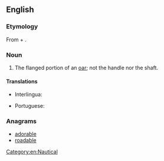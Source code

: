 ==English==

===Etymology===
From {{m|en|oar}} + {{m|en|blade}}.

===Noun===
{{en-noun|head=[[oar]] [[blade]]}}

# The flanged portion of an [[oar]]; not the handle nor the shaft.

====Translations====
{{trans-top|flanged portion of an oar}}
* Interlingua: {{t|ia|pala}}
{{trans-mid}}
* Portuguese: {{t+|pt|pá|f}}
{{trans-bottom}}

===Anagrams===
* [[adorable#English|adorable]]
* [[roadable#English|roadable]]

[[Category:en:Nautical]]